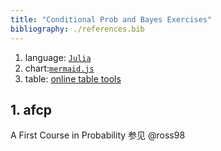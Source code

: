 ```yaml
---
title: "Conditional Prob and Bayes Exercises"
bibliography: ./references.bib
---
```


:::{.callout-note title="简介"}
1. language: [`Julia`](https://julialang.org)
2. chart:[`mermaid.js`](https://mermaid.js.org)
3. table: [online table tools ](https://www.rapidtables.com/tools/table-chart.html#)
:::

## 1. afcp

A First Course in Probability 参见 @ross98








